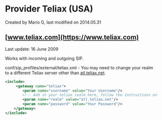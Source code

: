 
# Provider Teliax (USA) 

 Created by  Mario G, last modified on 2014.05.31

## [www.teliax.com](https://www.teliax.com)

Last update: 16 June 2009

Works with incoming and outgoing SIP.

conf/sip\_profiles/external/teliax.xml - You may need to change your realm to a different Teliax server other than [atl.teliax.net](http://atl.teliax.net).

```xml
<include>
     <gateway name="teliax">
        <param name="username" value="Your Username"/>
        <!-- Add in your teliax realm here, follow the instructions on the teliax website -->
        <param name="realm" value="atl.teliax.net"/>
        <param name="password" value="Your Password"/>
    </gateway>
</include>
```


